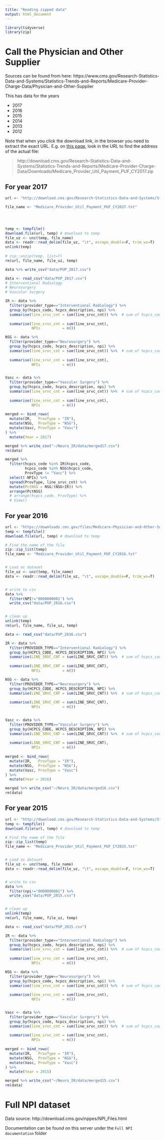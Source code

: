 ```yaml
---
title: "Reading zipped data"
output: html_document
---
```


```r
library(tidyverse)
library(zip)
```

# Call the Physician and Other Supplier

Sources can be found from here: https://www.cms.gov/Research-Statistics-Data-and-Systems/Statistics-Trends-and-Reports/Medicare-Provider-Charge-Data/Physician-and-Other-Supplier

This has data for the years

- 2017
- 2016
- 2015
- 2014
- 2013
- 2012

Note that when you click the download link, in the browser you need to extract the exact URL. E.g. on [this page](https://www.cms.gov/apps/ama/license.asp?file=http://download.cms.gov/Research-Statistics-Data-and-Systems/Statistics-Trends-and-Reports/Medicare-Provider-Charge-Data/Downloads/Medicare_Provider_Util_Payment_PUF_CY2017.zip), look in the URL to find the address of the actual file:

> http://download.cms.gov/Research-Statistics-Data-and-Systems/Statistics-Trends-and-Reports/Medicare-Provider-Charge-Data/Downloads/Medicare_Provider_Util_Payment_PUF_CY2017.zip

## For year 2017

```r
url <- "http://download.cms.gov/Research-Statistics-Data-and-Systems/Statistics-Trends-and-Reports/Medicare-Provider-Charge-Data/Downloads/Medicare_Provider_Util_Payment_PUF_CY2017.zip"

file_name <- "Medicare_Provider_Util_Payment_PUF_CY2017.txt"




temp <- tempfile()
download.file(url, temp) # download to temp
file_uz <- unz(temp, file_name)
data <- readr::read_delim(file_uz, "\t", escape_double=F, trim_ws=T)
unlink(temp)
  
# zip::unzip(temp, list=T)
rm(url, file_name, file_uz, temp)

data %>% write_csv("data/PUP_2017.csv")
```

```r
data <- read_csv("data/PUP_2017.csv")
# Interventional Radiology
# Neurosurgery
# Vascular Surgery

IR <- data %>%
  filter(provider_type=="Interventional Radiology") %>%
  group_by(hcpcs_code, hcpcs_description, npi) %>%
  summarise(line_srvc_cnt = sum(line_srvc_cnt)) %>%  # sum of hcpcs_code & provider
  
  summarise(line_srvc_cnt = sum(line_srvc_cnt),
            NPIs          = n())

NSG <- data %>%
  filter(provider_type=="Neurosurgery") %>%
  group_by(hcpcs_code, hcpcs_description, npi) %>%
  summarise(line_srvc_cnt = sum(line_srvc_cnt)) %>%  # sum of hcpcs_code & provider
  
  summarise(line_srvc_cnt = sum(line_srvc_cnt),
            NPIs          = n())


Vasc <- data %>%
  filter(provider_type=="Vascular Surgery") %>%
  group_by(hcpcs_code, hcpcs_description, npi) %>%
  summarise(line_srvc_cnt = sum(line_srvc_cnt)) %>%  # sum of hcpcs_code & provider
  
  summarise(line_srvc_cnt = sum(line_srvc_cnt),
            NPIs          = n())
  
merged <- bind_rows(
  mutate(IR,   ProvType = "IR"),
  mutate(NSG,  ProvType = "NSG"),
  mutate(Vasc, ProvType = "Vasc")
) %>%
  mutate(Year = 2017)

merged %>% write_csv("~/Neuro_IR/data/merged17.csv")
rm(data)
```

```r
merged %>%
  filter(hcpcs_code %in% IR$hcpcs_code,
         hcpcs_code %in% NSG$hcpcs_code,
         ProvType != "Vasc") %>%
  select(-NPIs) %>%
  spread(ProvType, line_srvc_cnt) %>%
  mutate(PctNSG = NSG/(NSG+IR)) %>%
  arrange(PctNSG)
  # arrange(hcpcs_code, ProvType) %>%
  # View()
```


## For year 2016

```r
url <- "https://downloads.cms.gov/files/Medicare-Physician-and-Other-Supplier-PUF.zip"
temp <- tempfile()
download.file(url, temp) # download to temp

# Find the name of the file
zip::zip_list(temp)
file_name <- "Medicare_Provider_Util_Payment_PUF_CY2016.txt"


# Load as dataset
file_uz <- unz(temp, file_name)
data <- readr::read_delim(file_uz, "\t", escape_double=F, trim_ws=T)


# write to csv
data %>% 
  filter(NPI!="0000000001") %>%
  write_csv("data/PUP_2016.csv")


# clean up
unlink(temp)
rm(url, file_name, file_uz, temp)

```

```r
data <- read_csv("data/PUP_2016.csv")

IR <- data %>%
  filter(PROVIDER_TYPE=="Interventional Radiology") %>%
  group_by(HCPCS_CODE, HCPCS_DESCRIPTION, NPI) %>%
  summarise(LINE_SRVC_CNT = sum(LINE_SRVC_CNT)) %>%  # sum of hcpcs_code & provider
  
  summarise(LINE_SRVC_CNT = sum(LINE_SRVC_CNT),
            NPIs          = n())

NSG <- data %>%
  filter(PROVIDER_TYPE=="Neurosurgery") %>%
  group_by(HCPCS_CODE, HCPCS_DESCRIPTION, NPI) %>%
  summarise(LINE_SRVC_CNT = sum(LINE_SRVC_CNT)) %>%  # sum of hcpcs_code & provider
  
  summarise(LINE_SRVC_CNT = sum(LINE_SRVC_CNT),
            NPIs          = n())


Vasc <- data %>%
  filter(PROVIDER_TYPE=="Vascular Surgery") %>%
  group_by(HCPCS_CODE, HCPCS_DESCRIPTION, NPI) %>%
  summarise(LINE_SRVC_CNT = sum(LINE_SRVC_CNT)) %>%  # sum of hcpcs_code & provider
  
  summarise(LINE_SRVC_CNT = sum(LINE_SRVC_CNT),
            NPIs          = n())
  
merged <- bind_rows(
  mutate(IR,   ProvType = "IR"),
  mutate(NSG,  ProvType = "NSG"),
  mutate(Vasc, ProvType = "Vasc")
) %>%
  mutate(Year = 2016)

merged %>% write_csv("~/Neuro_IR/data/merged16.csv")
rm(data)
```

## For year 2015

```r
url <- "http://download.cms.gov/Research-Statistics-Data-and-Systems/Statistics-Trends-and-Reports/Medicare-Provider-Charge-Data/Downloads/Medicare_Provider_Util_Payment_PUF_CY2015.zip"
temp <- tempfile()
download.file(url, temp) # download to temp

# Find the name of the file
zip::zip_list(temp)
file_name <- "Medicare_Provider_Util_Payment_PUF_CY2015.txt"


# Load as dataset
file_uz <- unz(temp, file_name)
data <- readr::read_delim(file_uz, "\t", escape_double=F, trim_ws=T)


# write to csv
data %>% 
  filter(npi!="0000000001") %>%
  write_csv("data/PUP_2015.csv")


# clean up
unlink(temp)
rm(url, file_name, file_uz, temp)

```

```r
data <- read_csv("data/PUP_2015.csv")

IR <- data %>%
  filter(provider_type=="Interventional Radiology") %>%
  group_by(hcpcs_code, hcpcs_description, npi) %>%
  summarise(line_srvc_cnt = sum(line_srvc_cnt)) %>%  # sum of hcpcs_code & provider
  
  summarise(line_srvc_cnt = sum(line_srvc_cnt),
            NPIs          = n())

NSG <- data %>%
  filter(provider_type=="Neurosurgery") %>%
  group_by(hcpcs_code, hcpcs_description, npi) %>%
  summarise(line_srvc_cnt = sum(line_srvc_cnt)) %>%  # sum of hcpcs_code & provider
  
  summarise(line_srvc_cnt = sum(line_srvc_cnt),
            NPIs          = n())


Vasc <- data %>%
  filter(provider_type=="Vascular Surgery") %>%
  group_by(hcpcs_code, hcpcs_description, npi) %>%
  summarise(line_srvc_cnt = sum(line_srvc_cnt)) %>%  # sum of hcpcs_code & provider
  
  summarise(line_srvc_cnt = sum(line_srvc_cnt),
            NPIs          = n())
  
merged <- bind_rows(
  mutate(IR,   ProvType = "IR"),
  mutate(NSG,  ProvType = "NSG"),
  mutate(Vasc, ProvType = "Vasc")
) %>%
  mutate(Year = 2015)

merged %>% write_csv("~/Neuro_IR/data/merged15.csv")
rm(data)
```


# Full NPI dataset

Data source: http://download.cms.gov/nppes/NPI_Files.html

Documentation can be found on this server under the `Full NPI documentation` folder